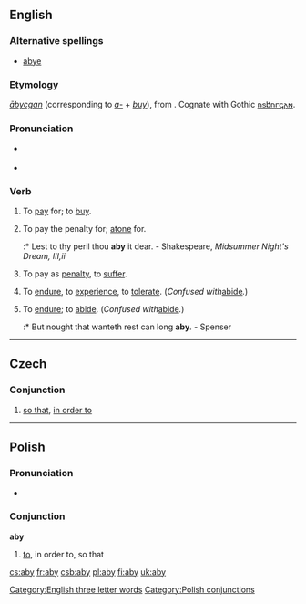 ==English==

===Alternative spellings===
* [[abye]]

===Etymology===
{{OE.}} ''[[abycgan|ābycgan]]'' (corresponding to ''[[a-]]'' + ''[[buy]]''), from {{Ger.}}. Cognate with Gothic [[𐌿𐍃𐌱𐌿𐌲𐌾𐌰𐌽]].

===Pronunciation===
*{{IPA|/əˈbaɪ/}}
*:{{rhymes|aɪ}}
* {{audio|pl-aby.ogg|audio}}

===Verb===
{{en-verb|abies|abying|abought}}

# {{context|transitive|obsolete}} To [[pay]] for; to [[buy]].
# {{context|transitive|archaic}} To pay the penalty for; [[atone]] for.
#:* Lest to thy peril thou '''aby''' it dear. - Shakespeare, ''Midsummer Night's Dream, III,ii''
# {{context|transitive|archaic}} To pay as [[penalty]], to [[suffer]].
# {{context|transitive|archaic}} To [[endure]], to [[experience]], to [[tolerate]].  (''Confused with ''[[abide]]''.'')
# {{context|intransitive|obsolete}} To [[endure]]; to [[abide]].  (''Confused with ''[[abide]]''.'')
#:* But nought that wanteth rest can long '''aby'''. - Spenser

[[Category:English three letter words]]

----
==Czech==

===Conjunction===
{{infl|cs|conjunction}}

# [[so that]], [[in order to]]

----

==Polish==

===Pronunciation===
*{{IPA|/ˈabɨ/}}

===Conjunction===
'''aby'''

# [[to]], in order to, so that

[[Category:Polish conjunctions]]


[[cs:aby]]
[[fr:aby]]
[[csb:aby]]
[[pl:aby]]
[[fi:aby]]
[[uk:aby]]